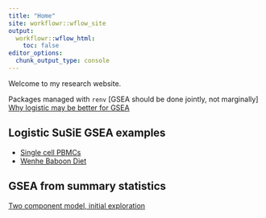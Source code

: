 ```yaml
---
title: "Home"
site: workflowr::wflow_site
output:
  workflowr::wflow_html:
    toc: false
editor_options:
  chunk_output_type: console
---
```


Welcome to my research website.

Packages managed with `renv`
[GSEA should be done jointly, not marginally]
[Why logistic may be better for GSEA](linear_v_logistic_start.html)

## Logistic SuSiE GSEA examples
* [Single cell PBMCs](single_cell_pbmc.html)
* [Wenhe Baboon Diet](baboon_diet.html)

## GSEA from summary statistics
[Two component model, initial exploration](summary_stat_gsea_exploration.html)

<!-- [Two component model, multiple regression]() -->
